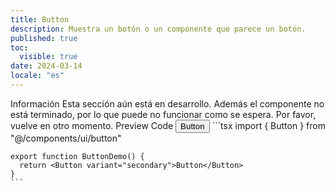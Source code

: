 ```yaml
---
title: Button
description: Muestra un botón o un componente que parece un botón.
published: true
toc:
  visible: true
date: 2024-03-14
locale: "es"
---
```


<Callout variant="tip">
  <CalloutTitle>Información</CalloutTitle>
  <CalloutDescription>
    Esta sección aún está en desarrollo. Además el componente no está terminado,
    por lo que puede no funcionar como se espera. Por favor, vuelve en otro
    momento.
  </CalloutDescription>
</Callout>

<Tabs defaultValue="preview">
  <TabsList>
    <TabsTrigger value="preview">Preview</TabsTrigger>
    <TabsTrigger value="code">Code</TabsTrigger>
  </TabsList>
  <TabsContent value="preview">
    <ComponentPreview>
      <Button>Button</Button>
    </ComponentPreview>
  </TabsContent>
  <TabsContent value="code">
    ```tsx
    import { Button } from "@/components/ui/button"

    export function ButtonDemo() {
      return <Button variant="secondary">Button</Button>
    }
    ```

  </TabsContent>
</Tabs>
